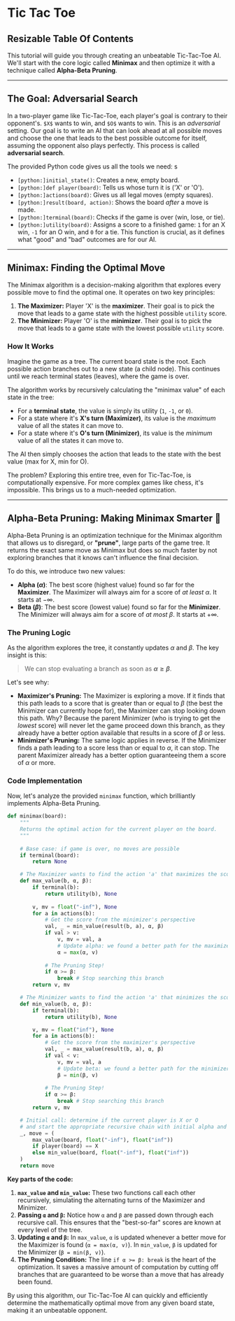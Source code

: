 # Tic Tac Toe

## Resizable Table Of Contents


This tutorial will guide you through creating an unbeatable Tic-Tac-Toe AI. We'll start with the core logic called **Minimax** and then optimize it with a technique called **Alpha-Beta Pruning**.

-----

## The Goal: Adversarial Search

In a two-player game like Tic-Tac-Toe, each player's goal is contrary to their opponent's.
 `$X$` wants to win, and `$O$` wants to win. This is an *adversarial* setting. Our goal is to write an AI that can look ahead at all possible moves and choose the one that leads to the best possible outcome for itself, assuming the opponent also plays perfectly. This process is called **adversarial search**.

The provided Python code gives us all the tools we need:
s
  * `[python:]initial_state()`: Creates a new, empty board.
  * `[python:]def player(board)`: Tells us whose turn it is ('X' or 'O').
  * `[python:]actions(board)`: Gives us all legal moves (empty squares).
  * `[python:]result(board, action)`: Shows the board *after* a move is made.
  * `[python:]terminal(board)`: Checks if the game is over (win, lose, or tie).
  * `[python:]utility(board)`: Assigns a score to a finished game: `1` for an X win, `-1` for an O win, and `0` for a tie. This function is crucial, as it defines what "good" and "bad" outcomes are for our AI.

-----

## Minimax: Finding the Optimal Move

The Minimax algorithm is a decision-making algorithm that explores every possible move to find the optimal one. It operates on two key principles:

1.  **The Maximizer:** Player 'X' is the **maximizer**. Their goal is to pick the move that leads to a game state with the highest possible `utility` score.
2.  **The Minimizer:** Player 'O' is the **minimizer**. Their goal is to pick the move that leads to a game state with the lowest possible `utility` score.

### How It Works

Imagine the game as a tree. The current board state is the root. Each possible action branches out to a new state (a child node). This continues until we reach terminal states (leaves), where the game is over.

The algorithm works by recursively calculating the "minimax value" of each state in the tree:

  * For a **terminal state**, the value is simply its utility (`1`, `-1`, or `0`).
  * For a state where it's **X's turn (Maximizer)**, its value is the *maximum* value of all the states it can move to.
  * For a state where it's **O's turn (Minimizer)**, its value is the *minimum* value of all the states it can move to.

The AI then simply chooses the action that leads to the state with the best value (max for X, min for O).

The problem? Exploring this entire tree, even for Tic-Tac-Toe, is computationally expensive. For more complex games like chess, it's impossible. This brings us to a much-needed optimization.

-----

## Alpha-Beta Pruning: Making Minimax Smarter 🧠

Alpha-Beta Pruning is an optimization technique for the Minimax algorithm that allows us to disregard, or **"prune"**, large parts of the game tree. It returns the exact same move as Minimax but does so much faster by not exploring branches that it knows can't influence the final decision.

To do this, we introduce two new values:

  * **Alpha ($\alpha$)**: The best score (highest value) found so far 
for the **Maximizer**. The Maximizer will always aim for a score of *at least* $\alpha$. It starts at $-\infty$.
  * **Beta ($\beta$)**: The best score (lowest value) found so far for the **Minimizer**.
 The Minimizer will always aim for a score of *at most* $\beta$. It starts at $+\infty$.

### The Pruning Logic

As the algorithm explores the tree, it constantly updates $\alpha$ and $\beta$. The key insight is this:

> We can stop evaluating a branch as soon as **$\alpha \ge \beta$**.

Let's see why:

  * **Maximizer's Pruning:** The Maximizer is exploring a move. If it finds that this path leads to a score that is greater than or equal to $\beta$ (the best the Minimizer can currently hope for), the Maximizer can stop looking down this path. Why? Because the parent Minimizer (who is trying to get the *lowest* score) will never let the game proceed down this branch, as they already have a better option available that results in a score of $\beta$ or less.
  * **Minimizer's Pruning:** The same logic applies in reverse. If the Minimizer finds a path leading to a score less than or equal to $\alpha$, it can stop. The parent Maximizer already has a better option guaranteeing them a score of $\alpha$ or more.

### Code Implementation

Now, let's analyze the provided `minimax` function, which brilliantly implements Alpha-Beta Pruning.

```python
def minimax(board):
    """
    Returns the optimal action for the current player on the board.
    """
    
    # Base case: if game is over, no moves are possible
    if terminal(board):
        return None

    # The Maximizer wants to find the action 'a' that maximizes the score
    def max_value(b, α, β):
        if terminal(b):
            return utility(b), None
        
        v, mv = float("-inf"), None
        for a in actions(b):
            # Get the score from the minimizer's perspective
            val, _ = min_value(result(b, a), α, β)
            if val > v:
                v, mv = val, a
                # Update alpha: we found a better path for the maximizer
                α = max(α, v)
            
            # The Pruning Step!
            if α >= β:
                break # Stop searching this branch
        return v, mv

    # The Minimizer wants to find the action 'a' that minimizes the score
    def min_value(b, α, β):
        if terminal(b):
            return utility(b), None

        v, mv = float("inf"), None
        for a in actions(b):
            # Get the score from the maximizer's perspective
            val, _ = max_value(result(b, a), α, β)
            if val < v:
                v, mv = val, a
                # Update beta: we found a better path for the minimizer
                β = min(β, v)
            
            # The Pruning Step!
            if α >= β:
                break # Stop searching this branch
        return v, mv

    # Initial call: determine if the current player is X or O
    # and start the appropriate recursive chain with initial alpha and beta.
    _, move = (
        max_value(board, float("-inf"), float("inf"))
        if player(board) == X
        else min_value(board, float("-inf"), float("inf"))
    )
    return move
```

**Key parts of the code:**

1.  **`max_value` and `min_value`:** These two functions call each other recursively, simulating the alternating turns of the Maximizer and Minimizer.
2.  **Passing `α` and `β`:** Notice how `α` and `β` are passed down through each recursive call. This ensures that the "best-so-far" scores are known at every level of the tree.
3.  **Updating `α` and `β`:** In `max_value`, `α` is updated whenever a better move for the Maximizer is found (`α = max(α, v)`). In `min_value`, `β` is updated for the Minimizer (`β = min(β, v)`).
4.  **The Pruning Condition:** The line `if α >= β: break` is the heart of the optimization. It saves a massive amount of computation by cutting off branches that are guaranteed to be worse than a move that has already been found.

By using this algorithm, our Tic-Tac-Toe AI can quickly and efficiently determine the mathematically optimal move from any given board state, making it an unbeatable opponent.
